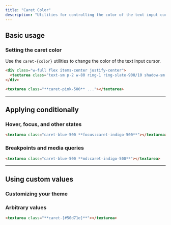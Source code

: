 ```yaml
---
title: "Caret Color"
description: "Utilities for controlling the color of the text input cursor."
---
```




## Basic usage

### Setting the caret color

Use the `caret-{color}` utilities to change the color of the text input cursor.

```html {{ example: { hint: 'Focus the textarea to see the new caret color' } }}
<div class="w-full flex items-center justify-center">
  <textarea class="text-sm p-2 w-80 ring-1 ring-slate-900/10 shadow-sm rounded-md focus:outline-none focus:ring-2 focus:ring-pink-500 caret-pink-500 dark:bg-slate-800 dark:ring-0 dark:highlight-white/5 dark:focus:ring-2 dark:focus:ring-pink-500 dark:focus:bg-slate-900" rows="2"></textarea>
</div>
```

```html
<textarea class="**caret-pink-500** ..."></textarea>
```

---

## <Heading ignore>Applying conditionally</Heading>

### <Heading ignore>Hover, focus, and other states</Heading>

<HoverFocusAndOtherStates featuredClass="caret-indigo-500" variant="focus">

```html
<textarea class="caret-blue-500 **focus:caret-indigo-500**"></textarea>
```

</HoverFocusAndOtherStates>

### <Heading ignore>Breakpoints and media queries</Heading>

<BreakpointsAndMediaQueries featuredClass="caret-indigo-500">

```html
<textarea class="caret-blue-500 **md:caret-indigo-500**"></textarea>
```

</BreakpointsAndMediaQueries>

---

## Using custom values

### Customizing your theme

<CustomizePluginColors name="caret" configKey="caretColor" />

### Arbitrary values

<ArbitraryValues property="caret-color">

```html
<textarea class="**caret-[#50d71e]**"></textarea>
```

</ArbitraryValues>
